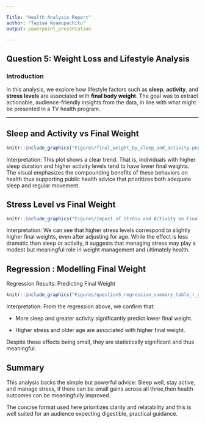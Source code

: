 ```yaml
---

Title: "Health Analysis Report"
author: "Tapiwa Nyamupachitu"
output: powerpoint_presentation

---
```


\newpage

## Question 5: Weight Loss and Lifestyle Analysis

### Introduction

In this analysis, we explore how lifestyle factors such as **sleep**, **activity**, and **stress levels** are associated with **final body weight**. The goal was to extract actionable, audience-friendly insights from the data, in line with what might be presented in a TV health program.

---

## Sleep and Activity vs Final Weight

```r
knitr::include_graphics("Figures/final_weight_by_sleep_and_activity.png")
```

Interpretation:
This plot shows a clear trend. That is, individuals with higher sleep duration and higher activity levels tend to have lower final weights. The visual emphasizes the compounding benefits of these behaviors on health thus supporting public health advice that prioritizes both adequate sleep and regular movement.

## Stress Level vs Final Weight

```r
knitr::include_graphics("Figures/Impact of Stress and Activity on Final Weight.png")
```

Interpretation:
We can see that higher stress levels correspond to slightly higher final weights, even after adjusting for age. While the effect is less dramatic than sleep or activity, it suggests that managing stress may play a modest but meaningful role in weight management and ultimately health. 

## Regression : Modelling Final Weight
Regression Results: Predicting Final Weight
```r
knitr::include_graphics("Figures/question5_regression_summary_table_r_generated.png")
```

Interpretation:
From the regression above, we confirm that:

- More sleep and greater activity significantly predict lower      final weight.

- Higher stress and older age are associated with higher final     weight.

Despite these effects being small, they are statistically significant and thus meaningful.


## Summary

This analysis backs the simple but powerful advice:
Sleep well, stay active, and manage stress, if there can be small gains across all three,then health outcomes can be meaningfully improved.

The concise format used here prioritizes clarity and relatability and this is well suited for an audience expecting digestible, practical guidance.




